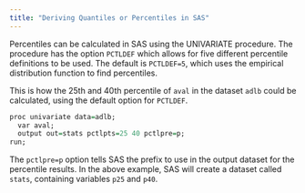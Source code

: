 ```yaml
---
title: "Deriving Quantiles or Percentiles in SAS"
---
```


Percentiles can be calculated in SAS using the UNIVARIATE procedure. The procedure has the option `PCTLDEF` which allows for five different percentile definitions to be used. The default is `PCTLDEF=5`, which uses the empirical distribution function to find percentiles. 

This is how the 25th and 40th percentile of `aval` in the dataset `adlb` could be calculated, using the default option for `PCTLDEF`.

```r
proc univariate data=adlb;
  var aval;
  output out=stats pctlpts=25 40 pctlpre=p;
run;
```

The `pctlpre=p` option tells SAS the prefix to use in the output dataset for the percentile results. In the above example, SAS will create a dataset called `stats`, containing variables `p25` and `p40`.
